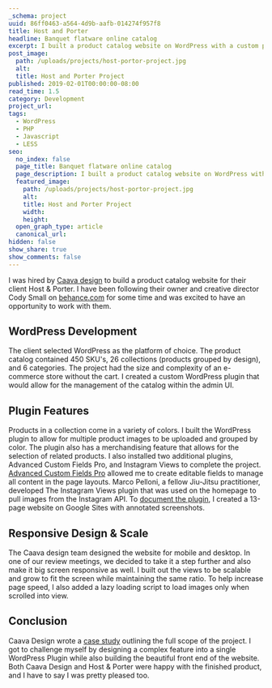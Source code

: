 ```yaml
---
_schema: project
uuid: 86ff0463-a564-4d9b-aafb-014274f957f8
title: Host and Porter
headline: Banquet flatware online catalog
excerpt: I built a product catalog website on WordPress with a custom plugin.
post_image:
  path: /uploads/projects/host-portor-project.jpg
  alt:
  title: Host and Porter Project
published: 2019-02-01T00:00:00-08:00
read_time: 1.5
category: Development
project_url:
tags:
  - WordPress
  - PHP
  - Javascript
  - LESS
seo:
  no_index: false
  page_title: Banquet flatware online catalog
  page_description: I built a product catalog website on WordPress with a custom plugin.
  featured_image:
    path: /uploads/projects/host-portor-project.jpg
    alt:
    title: Host and Porter Project
    width:
    height:
  open_graph_type: article
  canonical_url:
hidden: false
show_share: true
show_comments: false
---
```

I was hired by [Caava design](https://caavadesign.com/) to build a product catalog website for their client Host & Porter. I have been following their owner and creative director Cody Small on [behance.com](https://www.behance.net/codysmall) for some time and was excited to have an opportunity to work with them.

## WordPress Development

The client selected WordPress as the platform of choice. The product catalog contained 450 SKU's, 26 collections (products grouped by design), and 6 categories. The project had the size and complexity of an e-commerce store without the cart. I created a custom WordPress plugin that would allow for the management of the catalog within the admin UI.

<ArticleImage />

## Plugin Features

Products in a collection come in a variety of colors. I built the WordPress plugin to allow for multiple product images to be uploaded and grouped by color. The plugin also has a merchandising feature that allows for the selection of related products. I also installed two additional plugins, Advanced Custom Fields Pro, and Instagram Views to complete the project. [Advanced Custom Fields Pro](https://www.advancedcustomfields.com/pro/) allowed me to create editable fields to manage all content in the page layouts. Marco Pelloni, a fellow Jiu-Jitsu practitioner, developed The Instagram Views plugin that was used on the homepage to pull images from the Instagram API. To [document the plugin](https://sites.google.com/view/hp-wordpress-site/), I created a 13-page website on Google Sites with annotated screenshots.

<ArticleImage />

## Responsive Design & Scale

The Caava design team designed the website for mobile and desktop. In one of our review meetings, we decided to take it a step further and also make it big screen responsive as well. I built out the views to be scalable and grow to fit the screen while maintaining the same ratio. To help increase page speed, I also added a lazy loading script to load images only when scrolled into view.

<ArticleImage />

## Conclusion

Caava Design wrote a [case study](https://caavadesign.com/project/host-porter-brand-packaging-and-website/) outlining the full scope of the project. I got to challenge myself by designing a complex feature into a single WordPress Plugin while also building the beautiful front end of the website. Both Caava Design and Host & Porter were happy with the finished product, and I have to say I was pretty pleased too.

<ArticleImage />